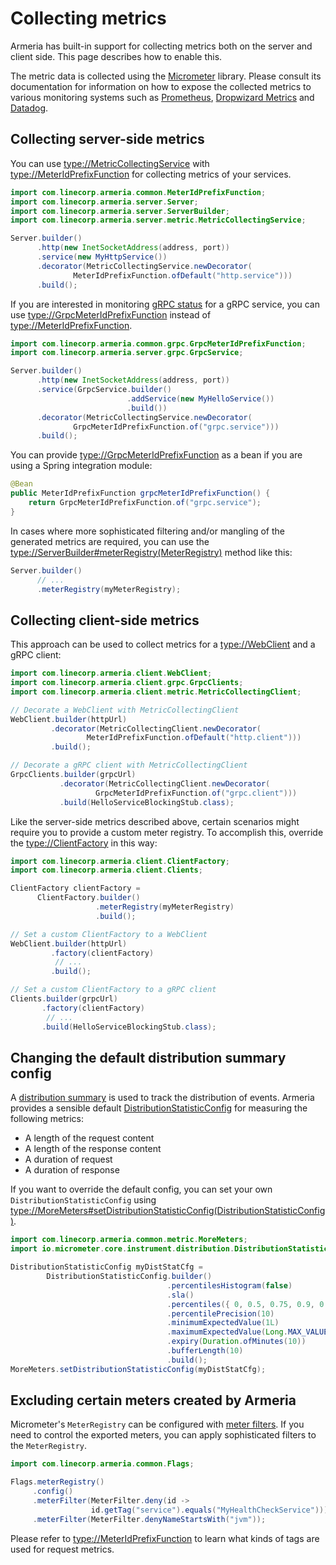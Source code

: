 # Collecting metrics

Armeria has built-in support for collecting metrics both on the server and client side.
This page describes how to enable this.

<Tip>

The metric data is collected using the [Micrometer](https://micrometer.io/) library.
Please consult its documentation for information on how to expose the collected metrics to
various monitoring systems such as [Prometheus](https://prometheus.io/),
[Dropwizard Metrics](https://metrics.dropwizard.io/4.1.2/) and [Datadog](https://www.datadoghq.com/).

</Tip>

## Collecting server-side metrics

You can use <type://MetricCollectingService> with <type://MeterIdPrefixFunction> for collecting metrics
of your services.

```java
import com.linecorp.armeria.common.MeterIdPrefixFunction;
import com.linecorp.armeria.server.Server;
import com.linecorp.armeria.server.ServerBuilder;
import com.linecorp.armeria.server.metric.MetricCollectingService;

Server.builder()
      .http(new InetSocketAddress(address, port))
      .service(new MyHttpService())
      .decorator(MetricCollectingService.newDecorator(
              MeterIdPrefixFunction.ofDefault("http.service")))
      .build();
```

If you are interested in monitoring [gRPC status](https://grpc.github.io/grpc/core/md_doc_statuscodes.html)
for a gRPC service, you can use <type://GrpcMeterIdPrefixFunction> instead of <type://MeterIdPrefixFunction>.

```java
import com.linecorp.armeria.common.grpc.GrpcMeterIdPrefixFunction;
import com.linecorp.armeria.server.grpc.GrpcService;

Server.builder()
      .http(new InetSocketAddress(address, port))
      .service(GrpcService.builder()
                          .addService(new MyHelloService())
                          .build())
      .decorator(MetricCollectingService.newDecorator(
              GrpcMeterIdPrefixFunction.of("grpc.service")))
      .build();
```

You can provide <type://GrpcMeterIdPrefixFunction> as a bean if you are using a Spring integration module:

```java
@Bean
public MeterIdPrefixFunction grpcMeterIdPrefixFunction() {
    return GrpcMeterIdPrefixFunction.of("grpc.service");
}
```

In cases where more sophisticated filtering and/or mangling of the generated metrics are required,
you can use the <type://ServerBuilder#meterRegistry(MeterRegistry)> method like this:

```java
Server.builder()
      // ...
      .meterRegistry(myMeterRegistry);
```

## Collecting client-side metrics

This approach can be used to collect metrics for a <type://WebClient> and a gRPC client:

```java
import com.linecorp.armeria.client.WebClient;
import com.linecorp.armeria.client.grpc.GrpcClients;
import com.linecorp.armeria.client.metric.MetricCollectingClient;

// Decorate a WebClient with MetricCollectingClient
WebClient.builder(httpUrl)
         .decorator(MetricCollectingClient.newDecorator(
                 MeterIdPrefixFunction.ofDefault("http.client")))
         .build();

// Decorate a gRPC client with MetricCollectingClient
GrpcClients.builder(grpcUrl)
           .decorator(MetricCollectingClient.newDecorator(
                   GrpcMeterIdPrefixFunction.of("grpc.client")))
           .build(HelloServiceBlockingStub.class);
```

Like the server-side metrics described above, certain scenarios might require you to
provide a custom meter registry. To accomplish this, override the <type://ClientFactory> in this way:

```java
import com.linecorp.armeria.client.ClientFactory;
import com.linecorp.armeria.client.Clients;

ClientFactory clientFactory =
      ClientFactory.builder()
                   .meterRegistry(myMeterRegistry)
                   .build();

// Set a custom ClientFactory to a WebClient
WebClient.builder(httpUrl)
         .factory(clientFactory)
          // ...
         .build();

// Set a custom ClientFactory to a gRPC client
Clients.builder(grpcUrl)
       .factory(clientFactory)
        // ...
       .build(HelloServiceBlockingStub.class);
```

## Changing the default distribution summary config

A [distribution summary](https://micrometer.io/docs/concepts#_distribution_summaries) is used to track
the distribution of events. Armeria provides a sensible default
[DistributionStatisticConfig](https://javadoc.io/doc/io.micrometer/micrometer-core/latest/io/micrometer/core/instrument/distribution/DistributionStatisticConfig.html)
for measuring the following metrics:
- A length of the request content
- A length of the response content
- A duration of request
- A duration of response

If you want to override the default config,
you can set your own `DistributionStatisticConfig` using <type://MoreMeters#setDistributionStatisticConfig(DistributionStatisticConfig)>.

```java
import com.linecorp.armeria.common.metric.MoreMeters;
import io.micrometer.core.instrument.distribution.DistributionStatisticConfig;

DistributionStatisticConfig myDistStatCfg =
        DistributionStatisticConfig.builder()
                                   .percentilesHistogram(false)
                                   .sla()
                                   .percentiles({ 0, 0.5, 0.75, 0.9, 0.95, 0.99, 1.0 })
                                   .percentilePrecision(10)
                                   .minimumExpectedValue(1L)
                                   .maximumExpectedValue(Long.MAX_VALUE)
                                   .expiry(Duration.ofMinutes(10))
                                   .bufferLength(10)
                                   .build();
MoreMeters.setDistributionStatisticConfig(myDistStatCfg);
```

## Excluding certain meters created by Armeria

Micrometer's `MeterRegistry` can be configured with [meter filters](https://micrometer.io/docs/concepts#_meter_filters).
If you need to control the exported meters, you can apply sophisticated filters to the `MeterRegistry`.

```java
import com.linecorp.armeria.common.Flags;

Flags.meterRegistry()
     .config()
     .meterFilter(MeterFilter.deny(id ->
                  id.getTag("service").equals("MyHealthCheckService")));
     .meterFilter(MeterFilter.denyNameStartsWith("jvm"));
```

Please refer to <type://MeterIdPrefixFunction> to learn what kinds of tags are used for request metrics.
